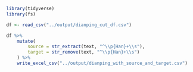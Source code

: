 ```r
library(tidyverse)
library(fs)
```

```r
df <- read_csv("../output/dianping_cut_df.csv")
```

```r
df %>% 
    mutate(
        source = str_extract(text, "^\\p{Han}+\\s"),
        target = str_remove(text, "^\\p{Han}+\\s")
    ) %>% 
    write_excel_csv("../output/dianping_with_source_and_target.csv")
```


